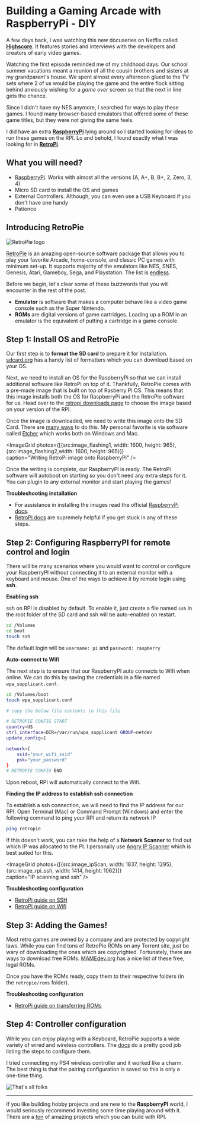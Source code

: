 



# Building a Gaming Arcade with RaspberryPi - DIY

A few days back, I was watching this new docuseries on Netflix called [**Highscore**](https://www.netflix.com/title/81019087).
It features stories and interviews with the developers and creators of early video games.

Watching the first episode reminded me of my childhood days. Our school summer vacations meant a reunion of all the cousin brothers and sisters at my grandparent's house.
We spent almost every afternoon glued to the TV sets where 2 of us would be playing the game and the entire flock sitting behind anxiously wishing for a _game over_ screen so that the next in line gets the chance.

Since I didn't have my NES anymore, I searched for ways to play these games. I found many browser-based emulators that offered some of these game titles, but they were not giving the same feels.

I did have an extra [**RaspberryPi**](https://www.raspberrypi.org/) lying around so I started looking for ideas to run these games on the RPI. Lo and behold, I found exactly what I was looking for in [**RetroPi**](https://retropie.org.uk/).

## What you will need?

- [RaspberryPi](https://www.raspberrypi.org/). Works with almost all the versions (A, A+, B, B+, 2, Zero, 3, 4)
- Micro SD card to install the OS and games
- External Controllers. Although, you can even use a USB Keyboard if you don't have one handy
- Patience

## Introducing RetroPie

<img src={image_rpi_logo} alt="RetroPie logo" />

[RetroPie](https://retropie.org.uk/) is an amazing open-source software package that allows you to play your favorite Arcade, home-console, and classic PC games with minimum set-up.
It supports majority of the emulators like NES, SNES, Genesis, Atari, Gameboy, Sega, and Playstation. The list is [endless](https://retropie.org.uk/docs/Supported-Systems/).

Before we begin, let's clear some of these buzzwords that you will encounter in the rest of the post.

- **Emulator** is software that makes a computer behave like a video game console such as the Super Nintendo.
- **ROMs** are digital versions of game cartridges. Loading up a ROM in an emulator is the equivalent of putting a cartridge in a game console.

## Step 1: Install OS and RetroPie

Our first step is to **format the SD card** to prepare it for Installation. [sdcard.org](https://www.sdcard.org/downloads/formatter/) has a handy list of formatters which you can download based on your OS.

Next, we need to install an OS for the RaspberryPi so that we can install additional software like RetroPi on top of it.
Thankfully, RetroPie comes with a pre-made image that is built on top of Rasberry Pi OS.
This means that this image installs both the OS for RaspberryPi and the RetroPie software for us.
Head over to the [retropi downloads page](https://retropie.org.uk/download/) to choose the image based on your version of the RPI.

Once the image is downloaded, we need to write this image onto the SD Card.
There are [many ways](https://retropie.org.uk/docs/First-Installation/#installation) to do this. My personal favorite is via software called [Etcher](https://www.balena.io/etcher/) which works both on Windows and Mac.

<ImageGrid
photos={[{src:image_flashing1, width: 1600, height: 965}, {src:image_flashing2,width: 1600, height: 965}]}  
caption="Writing RetroPi image onto RaspberryPi"
/>

Once the writing is complete, our RaspberryPI is ready. The RetroPi software will autoboot on starting so you don't need any extra steps for it. You can plugin to any external monitor and start playing the games!

**Troubleshooting installation**

- For assistance in installing the images read the official [RaspberryPi docs](https://www.raspberrypi.org/documentation/installation/installing-images/).
- [RetroPi docs](https://retropie.org.uk/docs/First-Installation/) are supremely helpful if you get stuck in any of these steps.

## Step 2: Configuring RaspberryPI for remote control and login

There will be many scenarios where you would want to control or configure your RaspberryPI without connecting it to an external monitor with a keyboard and mouse.
One of the ways to achieve it by remote login using **ssh**.

**Enabling ssh**

ssh on RPI is disabled by default. To enable it, just create a file named `ssh` in the root folder of the SD card and ssh will be auto-enabled on restart.

```bash
cd /Volumes
cd boot
touch ssh
```

The default login will be `username: pi` and `password: raspberry`

**Auto-connect to Wifi**

The next step is to ensure that our RaspberryPI auto connects to Wifi when online. We can do this by saving the credentials in a file named `wpa_supplicant.conf`.

```bash
cd /Volumes/boot
touch wpa_supplicant.conf

# copy the below file contents to this file

# RETROPIE CONFIG START
country=US
ctrl_interface=DIR=/var/run/wpa_supplicant GROUP=netdev
update_config=1

network={
    ssid="your_wifi_ssid"
    psk="your_password"
}
# RETROPIE CONFIG END
```

Upon reboot, RPI will automatically connect to the Wifi.

**Finding the IP address to establish ssh connection**

To establish a ssh connection, we will need to find the IP address for our RPI.
Open Terminal (Mac) or Command Prompt (Windows) and enter the following command to ping your RPI and return its network IP

```bash
ping retropie
```

If this doesn't work, you can take the help of a **Network Scanner** to find out which IP was allocated to the PI.
I personally use [Angry IP Scanner](https://angryip.org/) which is best suited for this.

<ImageGrid
photos={[{src:image_ipScan, width: 1837, height: 1295},{src:image_rpi_ssh, width: 1414, height: 1062}]}  
caption="IP scanning and ssh"
/>

**Troubleshooting configuration**

- [RetroPi guide on SSH](https://retropie.org.uk/docs/SSH/)
- [RetroPi guide on Wifi](https://retropie.org.uk/docs/Wifi/)

## Step 3: Adding the Games!

Most retro games are owned by a company and are protected by copyright laws.
While you can find tons of RetroPie ROMs on any Torrent site, just be wary of downloading the ones which are copyrighted.
Fortunately, there are ways to download free ROMs. [MAMEdev.org](https://www.mamedev.org/roms/) has a nice list of these free, legal ROMs.

Once you have the ROMs ready, copy them to their respective folders (in the `retropie/roms` folder).

**Troubleshooting configuration**

- [RetroPi guide on transferring ROMs](https://retropie.org.uk/docs/First-Installation/#transferring-roms)

## Step 4: Controller configuration

While you can enjoy playing with a Keyboard, RetroPie supports a wide variety of wired and wireless controllers.
The [docs](https://retropie.org.uk/docs/Keyboard-Controllers/) do a pretty good job listing the steps to configure them.

I tried connecting my PS4 wireless controller and it worked like a charm.
The best thing is that the pairing configuration is saved so this is only a one-time thing.

<img src={image_thats_all} alt="That's all folks"/>

---

If you like building hobby projects and are new to the **RaspberryPI** world, I would seriously recommend investing some time playing around with it.
There are a [ton](https://howchoo.com/g/ywrkztg1nda/raspberry-pi-projects) of amazing projects which you can build with RPI.
